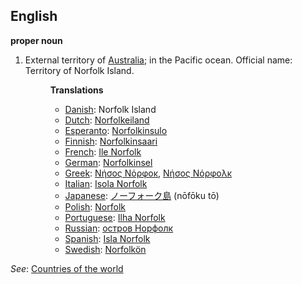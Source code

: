 ==English==

'''proper noun'''
# External territory of [[Australia]]; in the Pacific ocean. Official name: Territory of Norfolk Island.
#:'''Translations'''
#:*[[Danish]]: Norfolk Island
#:*[[Dutch]]: [[Norfolkeiland]]
#:*[[Esperanto]]: [[Norfolkinsulo]]
#:*[[Finnish]]: [[Norfolkinsaari]]
#:*[[French]]: [[Ile Norfolk]]
#:*[[German]]: [[Norfolkinsel]]
#:*[[Greek]]: [[Νήσος Νόρφοκ]], [[Νήσος Νόρφολκ]]
#:*[[Italian]]: [[Isola Norfolk]]
#:*[[Japanese]]: [[ノーフォーク島]] (nōfōku tō)
#:*[[Polish]]: [[Norfolk]]
#:*[[Portuguese]]: [[Ilha Norfolk]]
#:*[[Russian]]: [[остров Норфолк]]
#:*[[Spanish]]: [[Isla Norfolk]]
#:*[[Swedish]]: [[Norfolkön]]

''See'': [[Countries of the world]]